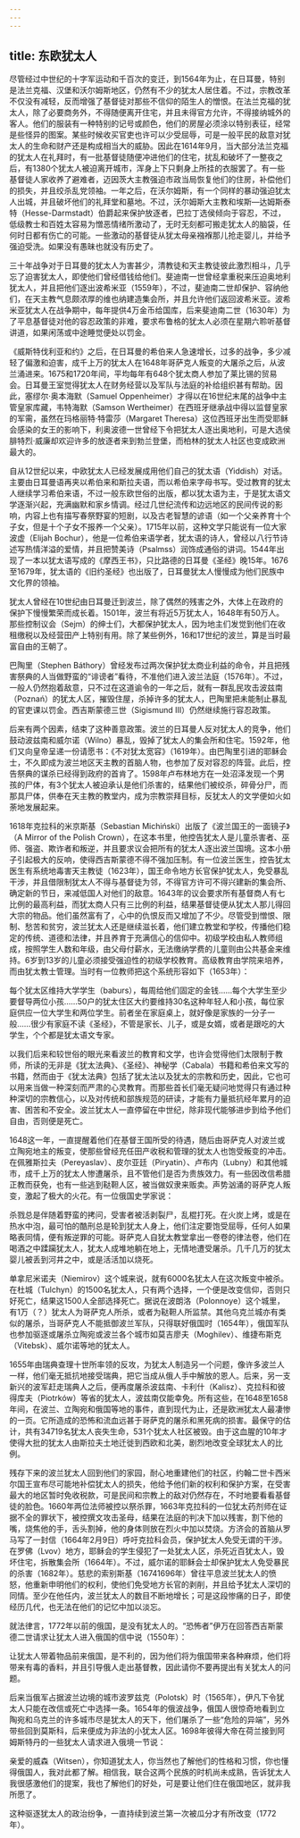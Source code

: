 ```yaml
---
---
---
```

title: 东欧犹太人
---




尽管经过中世纪的十字军运动和千百次的变迁，到1564年为止，在日耳曼，特别是法兰克福、汉堡和沃尔姆斯地区，仍然有不少的犹太人居住着。不过，宗教改革不仅没有减轻，反而增强了基督徒对那些不信仰的陌生人的憎恨。在法兰克福的犹太人，除了必要商务外，不得随便离开住宅，并且未得官方允许，不得接纳城外的客人。他们的服装有一种特别的记号或颜色，他们的房屋必须涂以特别表征，经常是些怪异的图案。某些时候收买官吏也许可以少受屈辱，可是一般平民的敌意对犹太人的生命和财产还是构成相当大的威胁。因此在1614年9月，当大部分法兰克福的犹太人在礼拜时，有一批基督徒随便冲进他们的住宅，扰乱和破坏了一整夜之后，有1380个犹太人被迫离开城市，浑身上下只剩身上所挂的衣服罢了。有一些基督徒人家收养了避难者，迈因茨大主教强迫市政当局恢复他们的住房，补偿他们的损失，并且绞杀乱党领袖。一年之后，在沃尔姆斯，有一个同样的暴动强迫犹太人出城，并且破坏他们的礼拜堂和墓地。不过，沃尔姆斯大主教和埃斯—达姆斯泰特（Hesse-Darmstadt）伯爵起来保护放逐者，巴拉丁选侯倾向于容忍，不过，低级教士和百姓太容易为憎恶情绪所激动了，无时无刻都可搬走犹太人的脑袋，任何时日都有伤亡的可能。一些激动的基督徒从犹太母亲襁褓那儿抢走婴儿，并给予强迫受洗。如果没有愚昧也就没有历史了。

三十年战争对于日耳曼的犹太人为害甚少，清教徒和天主教徒彼此激烈相斗，几乎忘了迫害犹太人，即使他们曾经借钱给他们。斐迪南一世曾经拿重税来压迫奥地利犹太人，并且把他们逐出波希米亚（1559年），不过，斐迪南二世却保护、容纳他们，在天主教气息颇浓厚的维也纳建造集会所，并且允许他们返回波希米亚。波希米亚犹太人在战争期中，每年提供4万金币给国库，后来斐迪南二世（1630年）为了平息基督徒对他的容忍政策的非难，要求布鲁格的犹太人必须在星期六聆听基督讲道，如果闲荡或中途睡觉便处以罚金。

《威斯特伐利亚和约》之后，在日耳曼的希伯来人急速增长，过多的战争，多少减轻了偏激和迫害，成千上万的犹太人在1648年哥萨克人叛变的大屠杀之后，从波兰涌进来。1675和1720年间，平均每年有648个犹太商人参加了莱比锡的贸易会。日耳曼王室觉得犹太人在财务经营以及军队与法庭的补给组织甚有帮助。因此，塞缪尔·奥本海默（Samuel Oppenheimer）才得以在16世纪末尾的战争中主管皇家库藏，韦特海默（Samson Wertheimer）在西班牙继承战中得以监督皇家的军需，虽然在玛格丽特·特雷莎（Margaret Theresa）这位西班牙出生而受耶稣会感染的女王的影响下，利奥波德一世曾经下令把犹太人逐出奥地利，可是大选侯腓特烈·威廉却欢迎许多的放逐者来到勃兰登堡，而柏林的犹太人社区也变成欧洲最大的。

自从12世纪以来，中欧犹太人已经发展成用他们自己的犹太语（Yiddish）对话。主要由日耳曼语再夹以希伯来和斯拉夫语，而以希伯来字母书写。受过教育的犹太人继续学习希伯来语，不过一般东欧世俗的出版，都以犹太语为主，于是犹太语文学逐渐兴起，充满幽默和家乡情调。经过几世纪流传和边远地区的民间传说的影响，内容上也有描写春祭野宴的短剧，以及古老智慧的谚语（如一个父亲养育十个子女，但是十个子女不报养一个父亲）。1715年以前，这种文学只能说有一位大家波虚（Elijah Bochur），他是一位希伯来语学者，犹太语的诗人，曾经以八行节诗述写热情洋溢的爱情，并且把赞美诗（Psalmss）润饰成通俗的讲词。1544年出现了一本以犹太语写成的《摩西王书》，只比路德的日耳曼《圣经》晚15年。1676至1679年，犹太语的《旧约圣经》也出版了，日耳曼犹太人慢慢成为他们民族中文化界的领袖。

犹太人曾经在10世纪由日耳曼迁到波兰，除了偶然的残害之外，大体上在政府的保护下慢慢繁荣而成长着。1501年，波兰有将近5万犹太人，1648年有50万人。那些控制议会（Sejm）的绅士们，大都保护犹太人，因为地主们发觉到他们在收租缴税以及经营田产上特别有用。除了某些例外，16和17世纪的波兰，算是当时最富自由的王朝了。

巴陶里（Stephen Báthory）曾经发布过两次保护犹太商业利益的命令，并且把残害祭典的人当做野蛮的“诽谤者”看待，不准他们进入波兰法庭（1576年）。不过，一般人仍然抱着敌意，只不过在这道谕令的一年之后，就有一群乱民攻击波兹南（Poznań）的犹太人区，摧毁住屋，杀掉许多的犹太人，巴陶里把未能制止暴乱的官吏课以罚金。西吉斯蒙德三世（Sigismund Ⅲ）仍然继续施行容忍政策。

后来有两个因素，结束了这种善意政策。波兰的日耳曼人反对犹太人的竞争，他们鼓动波兹南和威尔诺（Wilno）暴乱，毁掉了犹太人的集会所和住宅。1592年，他们又向皇帝呈递一份请愿书：《不对犹太宽容》（1619年）。由巴陶里引进的耶稣会士，不久即成为波兰地区天主教的首脑人物，也参加了反对容忍的阵营。此后，控告祭典的谋杀已经得到政府的首肯了。1598年卢布林地方在一处沼泽发现一个男孩的尸体，有3个犹太人被迫承认是他们杀害的，结果他们被绞杀，碎骨分尸，而那具尸体，供奉在天主教的教堂内，成为宗教崇拜目标，反犹太人的文学便如火如荼地发展起来。

1618年克拉科的米京斯基（Sebastian Michiński）出版了《波兰国王的一面镜子》（A Mirror of the Polish Crown），在这本书里，他控告犹太人是儿童杀害者、巫师、强盗、欺诈者和叛逆，并且要求议会把所有的犹太人逐出波兰国境。这本小册子引起极大的反响，使得西吉斯蒙德不得不强加压制。有一位波兰医生，控告犹太医生有系统地毒害天主教徒（1623年），国王命令地方长官保护犹太人，免受暴乱干涉，并且借限制犹太人不得与基督徒为邻，不得官方许可不得兴建新的集会所、确定新的节日，来减低国人对他们的敌意。1643年的议会要求所有基督商人有七比例的最高利益，而犹太商人只有三比例的利益，结果基督徒便从犹太人那儿得回大宗的物品。他们虽然富有了，心中的仇恨反而又增加了不少。尽管受到憎恨、限制、愁苦和贫穷，波兰犹太人还是继续滋长着，他们建立教堂和学校，传播他们稳定的传统、道德和法律，并且养育于充满信心的信仰中。初级学校由私人教师组成，按照学生人数和年级，由父母付薪水，无法缴纳学费的儿童则由公共基金来维持。6岁到13岁的儿童必须接受强迫性的初级学校教育。高级教育由学院来培养，而由犹太教士管理。当时有一位教师把这个系统形容如下（1653年）：

每个犹太区维持大学学生（baburs），每周给他们固定的金钱……每个大学生至少要督导两位小孩……50户的犹太住区大约要维持30名这种年轻人和小孩，每位家庭供应一位大学生和两位学生。前者坐在家庭桌上，就好像是家族的一分子一般……很少有家庭不读《圣经》，不管是家长、儿子，或是女婿，或者是跟吃的大学生，个个都是犹太语文专家。



以我们后来和较世俗的眼光来看波兰的教育和文学，也许会觉得他们太限制于教师，所读的无非是《犹太法典》、《圣经》、神秘学（Cabala）书籍和希伯来文写的书籍，然而由于《犹太法典》包括了犹太法以及犹太的宗教和历史，因此，它也可以用来当做一种深刻而严肃的心灵教育。而那些首长们毫无疑问地觉得只有通过种种深切的宗教信心，以及对传统和部族规范的研读，才能有力量抵抗经年累月的迫害、困苦和不安全。波兰犹太人一直停留在中世纪，除非现代能够进步到给予他们自由，否则便是死亡。

1648这一年，一直提醒着他们在基督王国所受的待遇，随后由哥萨克人对波兰或立陶宛地主的叛变，使那些曾经充任田产收税和管理的犹太人也饱受叛变的冲击。在佩雅斯拉夫（Pereyaslav）、皮尔亚廷（Piryatin）、卢布内（Lubny）和其他城市，成千上万的犹太人惨遭屠杀，且不管他们是否为贵族效力。有一些因改信希腊正教而获免，也有一些逃到鞑靼人区，被当做奴隶来贩卖。声势汹涌的哥萨克人叛变，激起了极大的火花。有一位俄国史学家说：

杀戮总是伴随着野蛮的拷问，受害者被活剥裂尸，乱棍打死。在火炭上烤，或是在热水中泡，最可怕的酷刑总是轮到犹太人身上，他们注定要饱受屈辱，任何人如果略表同情，便有叛逆罪的可能。哥萨克人自犹太教堂拿出一卷卷的律法卷，他们在喝酒之中蹂躏犹太人，犹太人成堆地躺在地上，无情地遭受屠杀。几千几万的犹太婴儿被丢到河井之中，或是活活加以烧死。



单拿尼米诺夫（Niemirov）这个城来说，就有6000名犹太人在这次叛变中被杀。在杜城（Tulchyn）的1500名犹太人，只有两个选择，一个便是改变信仰，否则只好死亡，结果这1500人全部选择死亡。据说在波朗洛（Polonnoye）这个城里，有1万（？）犹太人为哥萨克人所杀，或者为鞑靼人所监禁。其他乌克兰城亦有类似的屠杀，当哥萨克人不能抵御波兰军队，只得联好俄国时（1654年），俄国军队也参加驱逐或屠杀立陶宛或波兰各个城市如莫吉廖夫（Moghilev）、维捷布斯克（Vitebsk）、威尔诺等地的犹太人。

1655年由瑞典查理十世所率领的反攻，为犹太人制造另一个问题，像许多波兰人一样，他们毫无抵抗地接受瑞典，把它当成从俄人手中解放的恩人。后来，另一支新兴的波军赶走瑞典人之后，便再度屠杀波兹南、卡利什（Kalisz）、克拉科和彼得库夫（Piotrków）等省的犹太人，波兹南仅能幸免。所有这些，在1648至1658年间，在波兰、立陶宛和俄国等地的事件，直到现代为止，还是欧洲犹太人最凄惨的一页。它所造成的恐怖和流血远甚于哥萨克的屠杀和黑死病的损害。最保守的估计，共有34719名犹太人丧失生命，531个犹太人社区被毁。由于这血腥的10年才使得大批的犹太人由斯拉夫土地迁徙到西欧和北美，剧烈地改变全球犹太人的比例。

残存下来的波兰犹太人回到他们的家园，耐心地重建他们的社区，约翰二世卡西米尔国王宣布尽可能地补偿犹太人的损失，他给予他们新的权利和保护方案，在受害最大的地区暂时免收税款，可是民间和宗教上的敌对仍然存在，不时地要看看基督徒的脸色。1660年两位法师被控以祭杀罪，1663年克拉科的一位犹太药剂师在证据不全的罪状下，被控撰文攻击圣母，结果在法庭的判决下加以残害，割下他的嘴，烧焦他的手，舌头割掉，他的身体则放在烈火中加以焚烧。方济会的首脑从罗马写了一封信（1664年2月9日）呼吁克拉科会员，保护犹太人免受无谓的干涉。在罗佛（Lvov）地方，耶稣会的学生侵犯了一处犹太人区，杀死近百犹太人，毁坏住宅，拆散集会所（1664年）。不过，威尔诺的耶稣会士却保护犹太人免受暴民的杀害（1682年）。慈悲的索别斯基（16741696年）曾往平息波兰犹太人的愤怒，他重新申明他们的权利，使他们免受地方长官的剥削，并且给予犹太人深切的同情。至少在他任内，波兰犹太人的数目不断地增长；可是这段惨痛的日子，即使经历几代，也无法在他们的记忆中加以淡忘。

就法律言，1772年以前的俄国，是没有犹太人的。“恐怖者”伊万在回答西吉斯蒙德二世请求让犹太人进入俄国的信中说（1550年）：

让犹太人带着物品前来俄国，是不利的，因为他们将为俄国带来各种麻烦，他们将带来有毒的香料，并且引导俄人走出基督教，因此请你不要再提出有关犹太人的问题。



后来当俄军占据波兰边境的城市波罗兹克（Polotsk）时（1565年），伊凡下令犹太人只能在改信或死亡中选择一条。1654年的俄波战争，俄国人很惊奇地看到立陶宛和乌克兰的许多城市尽是犹太人的天下，他们屠杀了一些“危险的异端”，另外带些回到莫斯科，后来便成为非法的小犹太人区。1698年彼得大帝在荷兰接到阿姆斯特丹的一些犹太人请求进入俄境一节说：

亲爱的威森（Witsen），你知道犹太人，你当然也了解他们的性格和习惯，你也懂得俄国人，我对此都了解。相信我，联合这两个民族的时机尚未成熟，告诉犹太人我很感激他们的提案，我也了解他们的好处，可是要让他们住在俄国地区，就非我所愿了。



这种驱逐犹太人的政治纷争，一直持续到波兰第一次被瓜分才有所改变（1772年）。